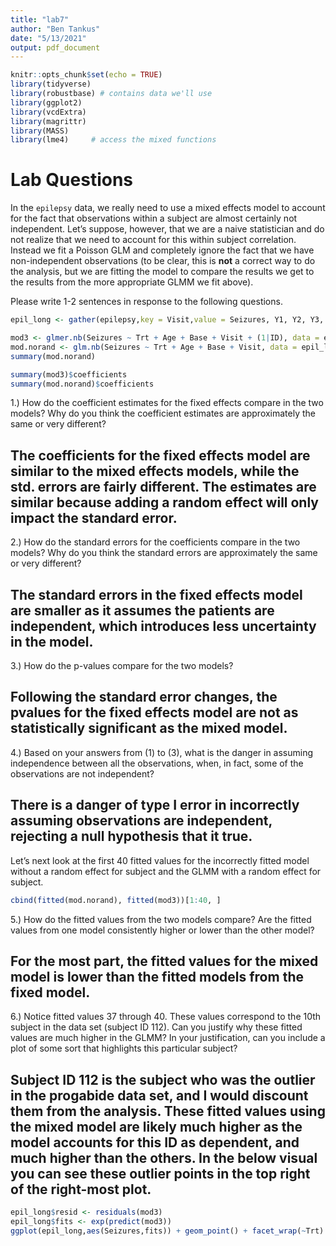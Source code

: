 ```yaml
---
title: "lab7"
author: "Ben Tankus"
date: "5/13/2021"
output: pdf_document
---
```


```r
knitr::opts_chunk$set(echo = TRUE)
library(tidyverse)
library(robustbase) # contains data we'll use
library(ggplot2)
library(vcdExtra)
library(magrittr)
library(MASS)
library(lme4)     # access the mixed functions

```

# Lab Questions

In the `epilepsy` data, we really need to use a mixed effects model to account for the fact that observations within a subject are almost certainly not independent. Let's suppose, however, that we are a naive statistician and do not realize that we need to account for this within subject correlation. Instead we fit a Poisson GLM and completely ignore the fact that we have non-independent observations (to be clear, this is **not** a correct way to do the analysis, but we are fitting the model to compare the results we get to the results from the more appropriate GLMM we fit above).

Please write 1-2 sentences in response to the following questions.

```r
epil_long <- gather(epilepsy,key = Visit,value = Seizures, Y1, Y2, Y3, Y4)

mod3 <- glmer.nb(Seizures ~ Trt + Age + Base + Visit + (1|ID), data = epil_long)
mod.norand <- glm.nb(Seizures ~ Trt + Age + Base + Visit, data = epil_long)
summary(mod.norand)
```

```r
summary(mod3)$coefficients
summary(mod.norand)$coefficients
```

1.) How do the coefficient estimates for the fixed effects compare in the two models? Why do you think the coefficient estimates are approximately the same or very different?


## The coefficients for the fixed effects model are similar to the mixed effects models, while the std. errors are fairly different. The estimates are similar because adding a random effect will only impact the standard error.


2.) How do the standard errors for the coefficients compare in the two models? Why do you think the standard errors are approximately the same or very different?


## The standard errors in the fixed effects model are smaller as it assumes the patients are independent, which introduces less uncertainty in the model.


3.) How do the p-values compare for the two models? 

## Following the standard error changes, the pvalues for the fixed effects model are not as statistically significant as the mixed model.


4.) Based on your answers from (1) to (3), what is the danger in assuming independence between all the observations, when, in fact, some of the observations are not independent?


## There is a danger of type I error in incorrectly assuming observations are independent, rejecting a null hypothesis that it true.


Let's next look at the first 40 fitted values for the incorrectly fitted model without a random effect for subject and the GLMM with a random effect for subject.

```r
cbind(fitted(mod.norand), fitted(mod3))[1:40, ]
```

5.) How do the fitted values from the two models compare? Are the fitted values from one model consistently higher or lower than the other model?


## For the most part, the fitted values for the mixed model is lower than the fitted models from the fixed model.


6.) Notice fitted values 37 through 40. These values correspond to the 10th subject in the data set (subject ID 112). Can you justify why these fitted values are much higher in the GLMM? In your justification, can you include a plot of some sort that highlights this particular subject?

## Subject ID 112 is the subject who was the outlier in the progabide data set, and I would discount them from the analysis. These fitted values using the mixed model are likely much higher as the model accounts for this ID as dependent, and much higher than the others. In the below visual you can see these outlier points in the top right of the right-most plot.


```r

epil_long$resid <- residuals(mod3)
epil_long$fits <- exp(predict(mod3))
ggplot(epil_long,aes(Seizures,fits)) + geom_point() + facet_wrap(~Trt) + geom_abline()


```


